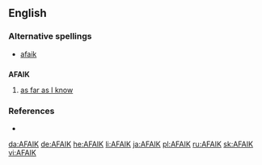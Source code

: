 ==English==

===Alternative spellings===
* [[afaik]]

==={{initialism}}===
'''AFAIK'''

# {{mostly|Internet slang}}  [[as far as I know]]

===References===
*{{cite book |author=Spears, Richard A. |year=2000 |title=NTC's Dictionary of American Slang and Colloquial Expressions |edition=third edition |publisher=NTC |pages=p. 3 |id=ISBN 0-8442-0461-7}}

[[da:AFAIK]]
[[de:AFAIK]]
[[he:AFAIK]]
[[li:AFAIK]]
[[ja:AFAIK]]
[[pl:AFAIK]]
[[ru:AFAIK]]
[[sk:AFAIK]]
[[vi:AFAIK]]